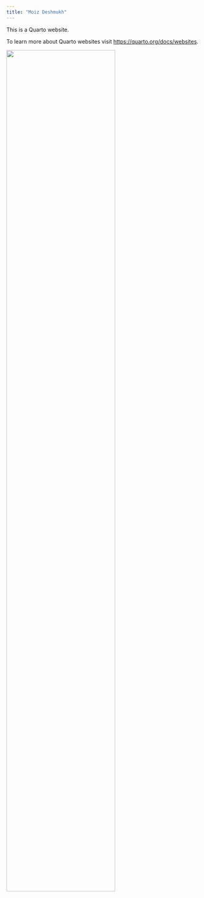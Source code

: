 ```yaml
---
title: "Moiz Deshmukh"
---
```


This is a Quarto website.

To learn more about Quarto websites visit <https://quarto.org/docs/websites>.

![](./images/8A258971-3127-43B5-B253-2F52A0D44027_4_5005_c.jpeg){width="75%" fig-align="center"}